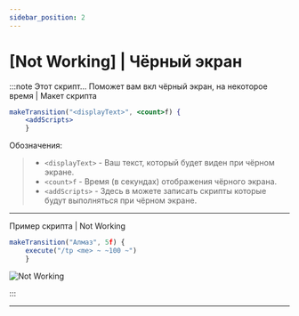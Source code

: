 ```yaml
---
sidebar_position: 2
---
```


# [Not Working] | Чёрный экран

:::note Этот скрипт...
Поможет вам вкл чёрный экран, на некоторое время | Макет скрипта
```jsx
makeTransition("<displayText>", <count>f) {
    <addScripts>
    }
```
Обозначения:
> - `<displayText>` - Ваш текст, который будет виден при чёрном экране.
> - `<count>f` - Время (в секундах) отображения чёрного экрана.
> - `<addScripts>` - Здесь в можете записать скрипты которые будут выполняться при чёрном экране.

***

Пример скрипта | Not Working
```jsx
makeTransition("Алмаз", 5f) {
    execute("/tp <me> ~ ~100 ~")
    }
```

![Not Working](../../../static/img/he-guide/error-message.gif)

:::

***
